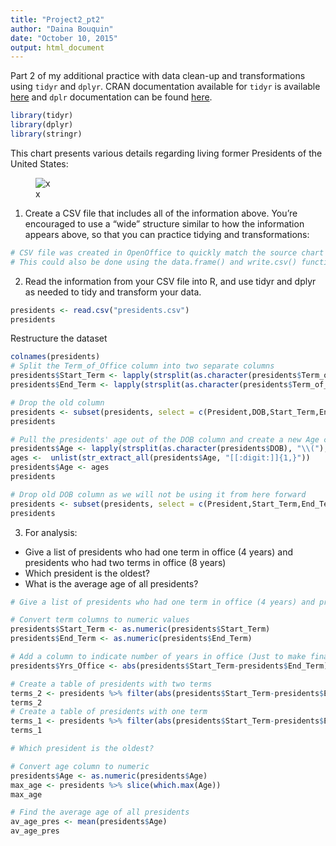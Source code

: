 ```yaml
---
title: "Project2_pt2"
author: "Daina Bouquin"
date: "October 10, 2015"
output: html_document
---
```


Part 2 of my additional practice with data clean-up and transformations using `tidyr` and `dplyr`. CRAN documentation available for `tidyr` is available [here](https://cran.r-project.org/web/packages/tidyr/tidyr.pdf) and `dplr` documentation can be found [here](https://cran.rstudio.com/web/packages/dplyr/vignettes/introduction.html).

```r
library(tidyr)
library(dplyr)
library(stringr)
```

This chart presents various details regarding living former Presidents of the United States:

![x](https://dl.dropboxusercontent.com/u/105967710/living_presidents.png)

1. Create a CSV file that includes all of the information above. You’re encouraged to use a “wide” structure similar to how the information appears above, so that you can practice tidying and transformations:
```r
# CSV file was created in OpenOffice to quickly match the source chart very closely
# This could also be done using the data.frame() and write.csv() functions.
```
2. Read the information from your CSV file into R, and use tidyr and dplyr as needed to tidy and transform your data.  
```r
presidents <- read.csv("presidents.csv")
presidents
```
Restructure the dataset
```r
colnames(presidents)
# Split the Term_of_Office column into two separate columns
presidents$Start_Term <- lapply(strsplit(as.character(presidents$Term_of_Office), "\\-"), "[", 2)
presidents$End_Term <- lapply(strsplit(as.character(presidents$Term_of_Office), "\\-"), "[", 1)

# Drop the old column
presidents <- subset(presidents, select = c(President,DOB,Start_Term,End_Term))
presidents

# Pull the presidents' age out of the DOB column and create a new Age column
presidents$Age <- lapply(strsplit(as.character(presidents$DOB), "\\("), "[", 2)
ages <-  unlist(str_extract_all(presidents$Age, "[[:digit:]]{1,}"))
presidents$Age <- ages
presidents

# Drop old DOB column as we will not be using it from here forward
presidents <- subset(presidents, select = c(President,Start_Term,End_Term,Age))
presidents
```
3. For analysis: 
  * Give a list of presidents who had one term in office (4 years) and presidents who had two terms in office (8 years)
  * Which president is the oldest?
  * What is the average age of all presidents?
```r
# Give a list of presidents who had one term in office (4 years) and presidents who had two terms in office (8 years)

# Convert term columns to numeric values
presidents$Start_Term <- as.numeric(presidents$Start_Term)
presidents$End_Term <- as.numeric(presidents$End_Term)

# Add a column to indicate number of years in office (Just to make final result more clear)
presidents$Yrs_Office <- abs(presidents$Start_Term-presidents$End_Term)

# Create a table of presidents with two terms 
terms_2 <- presidents %>% filter(abs(presidents$Start_Term-presidents$End_Term) > 4)
terms_2
# Create a table of presidents with one term 
terms_1 <- presidents %>% filter(abs(presidents$Start_Term-presidents$End_Term) < 5)
terms_1

# Which president is the oldest?

# Convert age column to numeric
presidents$Age <- as.numeric(presidents$Age)
max_age <- presidents %>% slice(which.max(Age))
max_age

# Find the average age of all presidents
av_age_pres <- mean(presidents$Age)
av_age_pres
```
